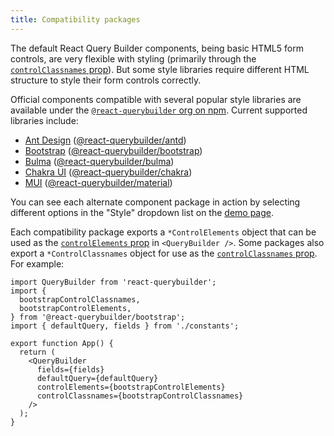```yaml
---
title: Compatibility packages
---
```


The default React Query Builder components, being basic HTML5 form controls, are very flexible with styling (primarily through the [`controlClassnames` prop](./api/querybuilder#controlclassnames)). But some style libraries require different HTML structure to style their form controls correctly.

Official components compatible with several popular style libraries are available under the [`@react-querybuilder` org on npm](https://www.npmjs.com/org/react-querybuilder). Current supported libraries include:

- [Ant Design](https://ant.design/) ([@react-querybuilder/antd](https://www.npmjs.com/package/@react-querybuilder/antd))
- [Bootstrap](https://getbootstrap.com/) ([@react-querybuilder/bootstrap](https://www.npmjs.com/package/@react-querybuilder/bootstrap))
- [Bulma](https://bulma.io/) ([@react-querybuilder/bulma](https://www.npmjs.com/package/@react-querybuilder/bulma))
- [Chakra UI](https://chakra-ui.com/) ([@react-querybuilder/chakra](https://www.npmjs.com/package/@react-querybuilder/chakra))
- [MUI](https://mui.com/) ([@react-querybuilder/material](https://www.npmjs.com/package/@react-querybuilder/material))

You can see each alternate component package in action by selecting different options in the "Style" dropdown list on the [demo page](https://react-querybuilder.js.org/react-querybuilder/).

Each compatibility package exports a `*ControlElements` object that can be used as the [`controlElements` prop](./api/querybuilder#controlelements) in `<QueryBuilder />`. Some packages also export a `*ControlClassnames` object for use as the [`controlClassnames` prop](./api/querybuilder#controlclassnames). For example:

```tsx
import QueryBuilder from 'react-querybuilder';
import {
  bootstrapControlClassnames,
  bootstrapControlElements,
} from '@react-querybuilder/bootstrap';
import { defaultQuery, fields } from './constants';

export function App() {
  return (
    <QueryBuilder
      fields={fields}
      defaultQuery={defaultQuery}
      controlElements={bootstrapControlElements}
      controlClassnames={bootstrapControlClassnames}
    />
  );
}
```
